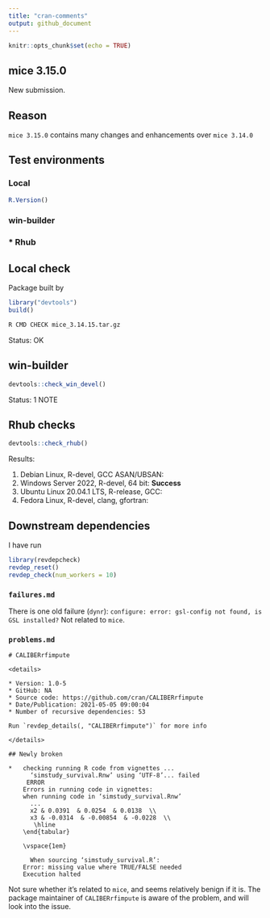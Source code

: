 ```yaml
---
title: "cran-comments"
output: github_document
---
```


```r
knitr::opts_chunk$set(echo = TRUE)
```

## mice 3.15.0

New submission. 

## Reason

`mice 3.15.0` contains many changes and enhancements over `mice 3.14.0`

## Test environments

### Local

```r
R.Version()
```

### win-builder

### * Rhub

## Local check

Package built by

```r
library("devtools")
build()
```

```bash
R CMD CHECK mice_3.14.15.tar.gz
```

Status: OK

## win-builder

```r
devtools::check_win_devel()
```

Status: 1 NOTE


## Rhub checks

```r
devtools::check_rhub()
```

Results:

1. Debian Linux, R-devel, GCC ASAN/UBSAN: 
2. Windows Server 2022, R-devel, 64 bit: **Success**
3. Ubuntu Linux 20.04.1 LTS, R-release, GCC: 
4. Fedora Linux, R-devel, clang, gfortran: 


## Downstream dependencies

I have run 

```r
library(revdepcheck)
revdep_reset()
revdep_check(num_workers = 10)
```

### `failures.md`

There is one old failure (`dynr`): `configure: error: gsl-config not found, is GSL installed?`
Not related to `mice`.


### `problems.md`

```
# CALIBERrfimpute

<details>

* Version: 1.0-5
* GitHub: NA
* Source code: https://github.com/cran/CALIBERrfimpute
* Date/Publication: 2021-05-05 09:00:04
* Number of recursive dependencies: 53

Run `revdep_details(, "CALIBERrfimpute")` for more info

</details>

## Newly broken

*   checking running R code from vignettes ...
      ‘simstudy_survival.Rnw’ using ‘UTF-8’... failed
     ERROR
    Errors in running code in vignettes:
    when running code in ‘simstudy_survival.Rnw’
      ...
      x2 & 0.0391  & 0.0254  & 0.0138  \\ 
      x3 & -0.0314  & -0.00854  & -0.0228  \\ 
       \hline
    \end{tabular}
    
    \vspace{1em}
    
      When sourcing ‘simstudy_survival.R’:
    Error: missing value where TRUE/FALSE needed
    Execution halted
```

Not sure whether it's related to `mice`, and seems relatively benign if it is. The package maintainer of `CALIBERrfimpute` is aware of the problem, and will look into the issue.
